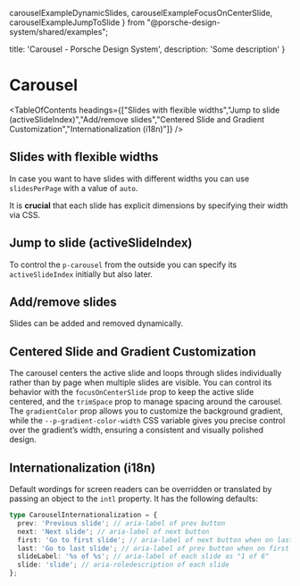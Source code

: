   carouselExampleDynamicSlides,
  carouselExampleFocusOnCenterSlide,
  carouselExampleJumpToSlide
} from "@porsche-design-system/shared/examples";

  title: 'Carousel - Porsche Design System',
  description: 'Some description'
}

# Carousel <ComponentStatus tagName="p-carousel"></ComponentStatus>

<TableOfContents headings={["Slides with flexible widths","Jump to slide (activeSlideIndex)","Add/remove slides","Centered Slide and Gradient Customization","Internationalization (i18n)"]} />

## Slides with flexible widths

In case you want to have slides with different widths you can use `slidesPerPage` with a value of `auto`.

<Notification heading="Attention" heading-tag="h3" state="warning">
  It is <strong>crucial</strong> that each slide has explicit dimensions by specifying their width via CSS.
</Notification>

<ComponentStory story={carouselStoryFlexibleWidths} />

## Jump to slide (activeSlideIndex)

To control the `p-carousel` from the outside you can specify its `activeSlideIndex` initially but also later.

<ComponentExample codeSample={carouselExampleJumpToSlide} />

## Add/remove slides

Slides can be added and removed dynamically.

<ComponentExample codeSample={carouselExampleDynamicSlides} />

## Centered Slide and Gradient Customization

The carousel centers the active slide and loops through slides individually rather than by page when multiple slides are
visible. You can control its behavior with the `focusOnCenterSlide` prop to keep the active slide centered, and the
`trimSpace` prop to manage spacing around the carousel. The `gradientColor` prop allows you to customize the background
gradient, while the `--p-gradient-color-width` CSS variable gives you precise control over the gradient’s width,
ensuring a consistent and visually polished design.

<ComponentExample codeSample={carouselExampleFocusOnCenterSlide} />

## Internationalization (i18n)

Default wordings for screen readers can be overridden or translated by passing an object to the `intl` property.
It has the following defaults:

```ts
type CarouselInternationalization = {
  prev: 'Previous slide'; // aria-label of prev button
  next: 'Next slide'; // aria-label of next button
  first: 'Go to first slide'; // aria-label of next button when on last slide
  last: 'Go to last slide'; // aria-label of prev button when on first slide
  slideLabel: '%s of %s'; // aria-label of each slide as "1 of 6"
  slide: 'slide'; // aria-roledescription of each slide
};
```

<ComponentStory story={carouselStoryIntl} />
